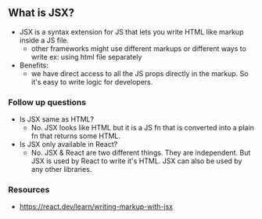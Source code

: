 ## What is JSX?

- JSX is a syntax extension for JS that lets you write HTML like markup inside a JS file.
  - other frameworks might use different markups or different ways to write ex: using html file separately
- Benefits:
  - we have direct access to all the JS props directly in the markup. So it's easy to write logic for developers.

### Follow up questions

- Is JSX same as HTML?
  - No. JSX looks like HTML but it is a JS fn that is converted into a plain fn that returns some HTML.
- Is JSX only available in React?
  - No. JSX & React are two different things. They are independent. But JSX is used by React to write it's HTML. JSX can also be used by any other libraries.

### Resources

- https://react.dev/learn/writing-markup-with-jsx
